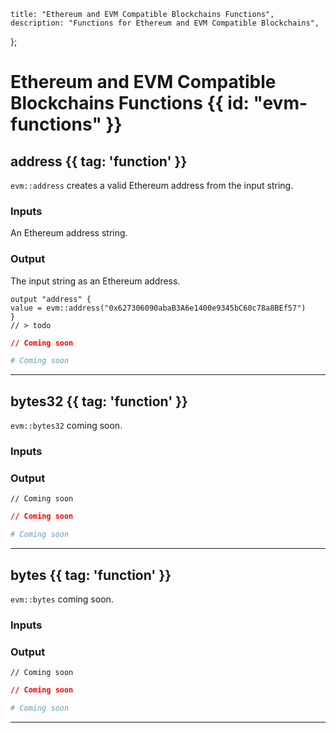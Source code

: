    title: "Ethereum and EVM Compatible Blockchains Functions",
    description: "Functions for Ethereum and EVM Compatible Blockchains",
};

# Ethereum and EVM Compatible Blockchains Functions {{ id: "evm-functions" }}


## address {{ tag: 'function' }}

<Row>
  <Col>

`evm::address` creates a valid Ethereum address from the input string.

### Inputs

<Properties>


  <Property name="address_string">
    An Ethereum address string.
  </Property>


</Properties>

### Output

<Properties>
  <Property name="value">
    The input string as an Ethereum address.
  </Property>
</Properties>


<CodeGroup title="Example using address">


```hcl {{ title: 'main.tx' }}
output "address" { 
value = evm::address("0x627306090abaB3A6e1400e9345bC60c78a8BEf57")
}
// > todo

```


```json {{ title: 'main.json' }}
// Coming soon
```

```yaml {{ title: 'main.yaml' }}
# Coming soon
```

</CodeGroup>
</Col>
</Row>

---


## bytes32 {{ tag: 'function' }}

<Row>
  <Col>

`evm::bytes32` coming soon.

### Inputs

<Properties>


  <Property name="input">
    
  </Property>


</Properties>

### Output

<Properties>
  <Property name="value">
    
  </Property>
</Properties>


<CodeGroup title="Example using bytes32">


```hcl {{ title: 'main.tx' }}
// Coming soon

```


```json {{ title: 'main.json' }}
// Coming soon
```

```yaml {{ title: 'main.yaml' }}
# Coming soon
```

</CodeGroup>
</Col>
</Row>

---


## bytes {{ tag: 'function' }}

<Row>
  <Col>

`evm::bytes` coming soon.

### Inputs

<Properties>


  <Property name="input">
    
  </Property>


</Properties>

### Output

<Properties>
  <Property name="value">
    
  </Property>
</Properties>


<CodeGroup title="Example using bytes">


```hcl {{ title: 'main.tx' }}
// Coming soon

```


```json {{ title: 'main.json' }}
// Coming soon
```

```yaml {{ title: 'main.yaml' }}
# Coming soon
```

</CodeGroup>
</Col>
</Row>

---

